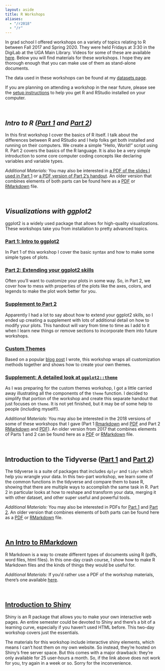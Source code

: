 ```yaml
---
layout: aside
title: R Workshops
aliases: 
  - "/r2018"
  - "/r"
---
```


In grad school I offered workshops on a variety of topics relating to R between Fall 2017 and Spring 2020. They were held Fridays at 3:30 in the DigiLab at the UGA Main Library. Videos for some of these are available [here](https://digilabuga.github.io/Resources/VideoTutorials.html). Below you will find materials for these workshops. I hope they are thorough enough that you can make use of them as stand-alone documents. 

The data used in these workshops can be found at my [datasets page](/data).

If you are planning on attending a workshop in the near future, please see the [setup instructions](/pages/setup) to help you get R and RStudio installed on your computer.

<br/>

## *Intro to R ([Part 1](/downloads/180119-intro-to-r-part1.html) and [Part 2](/downloads/180126-intro-to-r-part2.html))*

In this first workshop I cover the basics of R itself. I talk about the differences between R and RStudio and I help folks get both installed and running on their computers. We create a simple "Hello, World!" script using R. Part 2 covers the basics of the R language. It is also be a very simple introduction to some core computer coding concepts like declaring variables and variable types.

:::callout-tip
*Additional Materials:* You may also be interested in [a PDF of the slides I used in Part 1](/downloads/180119-intro-to-r-part1.pdf) or [a PDF version of Part 2's handout](/downloads/180126-intro-to-r-part2.pdf). An older version that combines elements of both parts can be found here as a [PDF](/downloads/170912-intro-to-r-handout.pdf) or [RMarkdown](/downloads/170913-intro_to_R.html) file.
:::

<br/>

## *Visualizations with ggplot2* <!-- This section is also duplicated in pages/dataviz -->

ggplot2 is a widely used package that allows for high-quality visualizations. These workshops take you from installation to pretty advanced topics.

### [Part 1: Intro to ggplot2](/downloads/190821-intro_to_ggplot2.html)

In Part 1 of this workshop I cover the basic syntax and how to make some simple types of plots. 

### [Part 2: Extending your ggplot2 skills](/downloads/190828-ggplot2_intermediate.html)

Often you'll want to customize your plots in some way. So, in Part 2, we cover how to mess with properties of the plots like the axes, colors, and legends to make the plot work better for you. 

### [Supplement to Part 2](/downloads/190828-ggplot2_supplement.html)

Apparently I had a lot to say about how to extend your ggplot2 skills, so I ended up creating a supplement with lots of additional detail on how to modify your plots. This handout will vary from time to time as I add to it when I learn new things or remove sections to incorporate them into future workshops.

### [Custom Themes](/downloads/190904-ggplot2_custom_themes.html)

Based on a popular [blog post](/blog/custom-themes-in-ggplot2) I wrote, this workshop wraps all customization methods together and shows how to create your own themes.

### [Supplement: A detailed look at `ggplot2::theme`](/downloads/190904-ggplot2_theme.html)

As I was preparing for the custom themes workshop, I got a little carried away illustrating all the components of the `theme` function. I decided to simplify that portion of the workshop and create this separate handout that just focuses on `theme`. It is not yet finished, but it may be of some help to people (including myself!).

:::callout-tip
*Additional Materials:* You may also be interested in the 2018 versions of some of these workshops that I gave (Part 1 [Rmarkdown](/downloads/180216-ggplot2-part1.html) and [PDF](/downloads/180216-ggplot2-part1.pdf) and Part 2 [RMarkdown](/downloads/180223-ggplot2-part2.html) and [PDF](/downloads/180223-ggplot2-part2.pdf)). An older version from 2017 that combines elements of Parts 1 and 2 can be found here as a [PDF](/downloads/171012-ggplot2_handout.pdf) or [RMarkdown](/downloads/171012-ggplot2.html) file.
:::

<br/>

## Introduction to the Tidyverse ([Part 1](/downloads/180302-tidyverse_part1.html) and [Part 2](/downloads/180323-tidyverse_II.html))

The tidyverse is a suite of packages that includes `dplyr` and `tidyr` which help you wrangle your data. In this two-part workshop, we learn some of the common functions in the tidyverse and compare them to base R, showing that there are multiple ways to accomplish the same task in R. Part 2 in particular looks at how to reshape and transform your data, merging it with other dataset, and other super useful and powerful tools.

:::callout-tip
*Additional Materials:* You may also be interested in PDFs for [Part 1](/downloads/180302-tidyverse_part1.pdf) and [Part 2](/downloads/180323-tidyverse_II.pdf). An older version that combines elements of both parts can be found here as a [PDF](/downloads/171110-tidyverse_handout.pdf) or [RMarkdown](/downloads/171110-tidyverse.html) file.
:::

<br/>

## [An Intro to RMarkdown](/downloads/180309-rmarkdown.html)

R Markdown is a way to create different types of documents using R (pdfs, word files, html files). In this one-day crash course, I show how to make R Markdown files and the kinds of things they would be useful for.

:::callout-tip
*Additional Materials:* If you'd rather use a PDF of the workshop materials, there's one available [here](/downloads/180309-rmarkdown.pdf). 
:::

<br/>

## [Introduction to Shiny](https://joeystanley.shinyapps.io/intro_to_shiny/)

Shiny is an R package that allows you to make your own interactive web pages. An entire semester could be devoted to Shiny and there's a bit of a learning curve, especially if you haven't used HTML before. This two-day workshop covers just the essentials.

:::callout-note
The materials for this workshop include interactive shiny elements, which means I can't host them on my own website. So instead, they're hosted on Shiny's free server space. But this comes with a major drawback: they're only available for 25 user-hours a month. So, if the link above does not work for you, try again in a week or so. Sorry for the inconvenience.
:::

<!--
*Special topics: Regression and mixed-effects modeling* (April 6): In more and more fields, quantitative analysis is the norm. I can't begin to cover everything about fitting statistical models to your data, but I'll cover some introductory concepts to hopefully guide you in the right direction for further study.

*Special topics: Network analysis* (April 13): Network analysis is a fascinating field on its own, and learning to create and analyze visualizations of network data can be helpful for some studies. This workshop will cover some basic visualizations and statistical analysis of network data.  

*Special topics: Working with text* (April 20): Most topics in this series have covered numbers and how to work with them. In this final presentation, I introduce the `stringr` package (part of the Tidyverse suite), and how you can use it to your advantage when working with text in R. 

*Visualization III: Advanced topics in ggplot2* (TBD): In this workshop we go beyond the simple customization techniques and move on to modifying many other aspects of the plot. Time permitting, I'll show how to create your own themes so that they match your powerpoint themes to create a more appealing presentation.
-->

